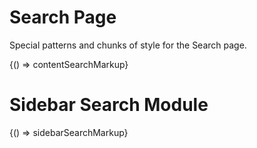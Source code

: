 
<Meta title="Legacy/Areas/Search" />

# Search Page

Special patterns and chunks of style for the Search page.

<Canvas>
  <Story name="Search Page">{() => contentSearchMarkup}</Story>
</Canvas>

# Sidebar Search Module

<Canvas>
  <Story name="Sidebar Search">{() => sidebarSearchMarkup}</Story>
</Canvas>
